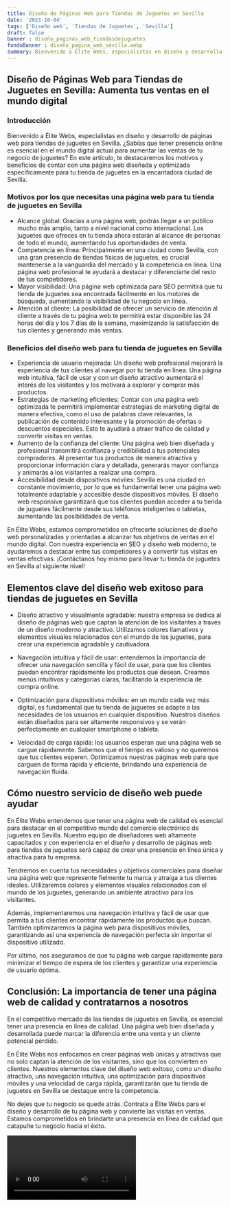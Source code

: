 ```yaml
---
title: Diseño de Páginas Web para Tiendas de Juguetes en Sevilla
date: '2023-10-04'
tags: ['Diseño web', 'Tiendas de Juguetes', 'Sevilla']
draft: false
banner : diseño_paginas_web_tiendasdejuguetes
fondoBanner : diseño_pagina_web_sevilla.webp
summary: Bienvenido a Élite Webs, especialistas en diseño y desarrollo de páginas web para tiendas de juguetes en Sevilla. ¿Sabías que tener presencia online es esencial en el mundo digital actual para aumentar las ventas de tu negocio de juguetes? En este artículo, te destacaremos los motivos y beneficios de contar con una página web diseñada y optimizada específicamente para tu tienda de juguetes en la encantadora ciudad de Sevilla.
---
```


## Diseño de Páginas Web para Tiendas de Juguetes en Sevilla: Aumenta tus ventas en el mundo digital

### Introducción

Bienvenido a Élite Webs, especialistas en diseño y desarrollo de páginas web para tiendas de juguetes en Sevilla. ¿Sabías que tener presencia online es esencial en el mundo digital actual para aumentar las ventas de tu negocio de juguetes? En este artículo, te destacaremos los motivos y beneficios de contar con una página web diseñada y optimizada específicamente para tu tienda de juguetes en la encantadora ciudad de Sevilla.

### Motivos por los que necesitas una página web para tu tienda de juguetes en Sevilla

- Alcance global: Gracias a una página web, podrás llegar a un público mucho más amplio, tanto a nivel nacional como internacional. Los juguetes que ofreces en tu tienda ahora estarán al alcance de personas de todo el mundo, aumentando tus oportunidades de venta.
- Competencia en línea: Principalmente en una ciudad como Sevilla, con una gran presencia de tiendas físicas de juguetes, es crucial mantenerse a la vanguardia del mercado y la competencia en línea. Una página web profesional te ayudará a destacar y diferenciarte del resto de tus competidores.
- Mayor visibilidad: Una página web optimizada para SEO permitirá que tu tienda de juguetes sea encontrada fácilmente en los motores de búsqueda, aumentando la visibilidad de tu negocio en línea.
- Atención al cliente: La posibilidad de ofrecer un servicio de atención al cliente a través de tu página web te permitirá estar disponible las 24 horas del día y los 7 días de la semana, maximizando la satisfacción de tus clientes y generando más ventas.

### Beneficios del diseño web para tu tienda de juguetes en Sevilla

- Experiencia de usuario mejorada: Un diseño web profesional mejorará la experiencia de tus clientes al navegar por tu tienda en línea. Una página web intuitiva, fácil de usar y con un diseño atractivo aumentará el interés de los visitantes y los motivará a explorar y comprar más productos.
- Estrategias de marketing eficientes: Contar con una página web optimizada te permitirá implementar estrategias de marketing digital de manera efectiva, como el uso de palabras clave relevantes, la publicación de contenido interesante y la promoción de ofertas o descuentos especiales. Esto te ayudará a atraer tráfico de calidad y convertir visitas en ventas.
- Aumento de la confianza del cliente: Una página web bien diseñada y profesional transmitirá confianza y credibilidad a tus potenciales compradores. Al presentar tus productos de manera atractiva y proporcionar información clara y detallada, generarás mayor confianza y animarás a los visitantes a realizar una compra.
- Accesibilidad desde dispositivos móviles: Sevilla es una ciudad en constante movimiento, por lo que es fundamental tener una página web totalmente adaptable y accesible desde dispositivos móviles. El diseño web responsive garantizará que tus clientes puedan acceder a tu tienda de juguetes fácilmente desde sus teléfonos inteligentes o tabletas, aumentando las posibilidades de venta.

En Élite Webs, estamos comprometidos en ofrecerte soluciones de diseño web personalizadas y orientadas a alcanzar tus objetivos de ventas en el mundo digital. Con nuestra experiencia en SEO y diseño web moderno, te ayudaremos a destacar entre tus competidores y a convertir tus visitas en ventas efectivas. ¡Contáctanos hoy mismo para llevar tu tienda de juguetes en Sevilla al siguiente nivel!

<GifSeo />

<Cta />

## Elementos clave del diseño web exitoso para tiendas de juguetes en Sevilla

- Diseño atractivo y visualmente agradable: nuestra empresa se dedica al diseño de páginas web que captan la atención de los visitantes a través de un diseño moderno y atractivo. Utilizamos colores llamativos y elementos visuales relacionados con el mundo de los juguetes, para crear una experiencia agradable y cautivadora.

- Navegación intuitiva y fácil de usar: entendemos la importancia de ofrecer una navegación sencilla y fácil de usar, para que los clientes puedan encontrar rápidamente los productos que desean. Creamos menús intuitivos y categorías claras, facilitando la experiencia de compra online.

- Optimización para dispositivos móviles: en un mundo cada vez más digital, es fundamental que tu tienda de juguetes se adapte a las necesidades de los usuarios en cualquier dispositivo. Nuestros diseños están diseñados para ser altamente responsivos y se verán perfectamente en cualquier smartphone o tableta.

- Velocidad de carga rápida: los usuarios esperan que una página web se cargue rápidamente. Sabemos que el tiempo es valioso y no queremos que tus clientes esperen. Optimizamos nuestras páginas web para que carguen de forma rápida y eficiente, brindando una experiencia de navegación fluida.

## Cómo nuestro servicio de diseño web puede ayudar

En Élite Webs entendemos que tener una página web de calidad es esencial para destacar en el competitivo mundo del comercio electrónico de juguetes en Sevilla. Nuestro equipo de diseñadores web altamente capacitados y con experiencia en el diseño y desarrollo de páginas web para tiendas de juguetes será capaz de crear una presencia en línea única y atractiva para tu empresa.

Tendremos en cuenta tus necesidades y objetivos comerciales para diseñar una página web que represente fielmente tu marca y atraiga a tus clientes ideales. Utilizaremos colores y elementos visuales relacionados con el mundo de los juguetes, generando un ambiente atractivo para los visitantes.

Además, implementaremos una navegación intuitiva y fácil de usar que permita a tus clientes encontrar rápidamente los productos que buscan. También optimizaremos la página web para dispositivos móviles, garantizando así una experiencia de navegación perfecta sin importar el dispositivo utilizado.

Por último, nos aseguramos de que tu página web cargue rápidamente para minimizar el tiempo de espera de los clientes y garantizar una experiencia de usuario óptima.

## Conclusión: La importancia de tener una página web de calidad y contratarnos a nosotros

En el competitivo mercado de las tiendas de juguetes en Sevilla, es esencial tener una presencia en línea de calidad. Una página web bien diseñada y desarrollada puede marcar la diferencia entre una venta y un cliente potencial perdido. 

En Élite Webs nos enfocamos en crear páginas web únicas y atractivas que no solo captan la atención de los visitantes, sino que los convierten en clientes. Nuestros elementos clave del diseño web exitoso, como un diseño atractivo, una navegación intuitiva, una optimización para dispositivos móviles y una velocidad de carga rápida, garantizarán que tu tienda de juguetes en Sevilla se destaque entre la competencia.

No dejes que tu negocio se quede atrás. Contrata a Élite Webs para el diseño y desarrollo de tu página web y convierte las visitas en ventas. Estamos comprometidos en brindarte una presencia en línea de calidad que catapulte tu negocio hacia el éxito.

<Video />

<CtaBot job='Tiendas de Juguetes' city='Sevilla'/>

<Gmaps query='Sevilla+españa+maps' />